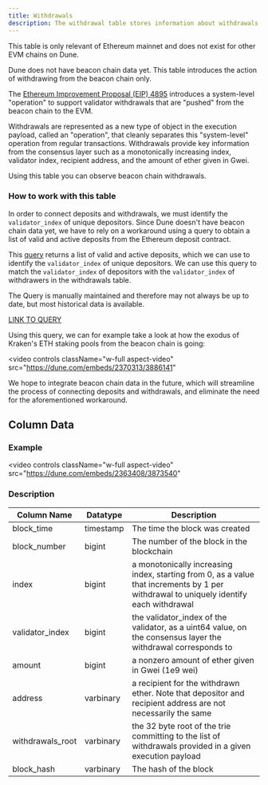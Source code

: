```yaml
---
title: Withdrawals
description: The withdrawal table stores information about withdrawals made on the Ethereum beacon chain, including the block time, block number, index, validator index, amount, address, withdrawals root, and block hash.
---
```

<Warning>This table is only relevant of Ethereum mainnet and does not exist for other EVM chains on Dune.</Warning>


<Note>Dune does not have beacon chain data yet. This table introduces the action of withdrawing from the beacon chain only.  </Note>


The [Ethereum Improvement Proposal (EIP) 4895](https://eips.ethereum.org/EIPS/eip-4895) introduces a system-level "operation" to support validator withdrawals that are "pushed" from the beacon chain to the EVM.

 Withdrawals are represented as a new type of object in the execution payload, called an "operation", that cleanly separates this "system-level" operation from regular transactions. Withdrawals provide key information from the consensus layer such as a monotonically increasing index, validator index, recipient address, and the amount of ether given in Gwei.

 Using this table you can observe beacon chain withdrawals.

### How to work with this table

In order to connect deposits and withdrawals, we must identify the ``validator_index`` of unique depositors. Since Dune doesn't have beacon chain data yet, we have to rely on a workaround using a query to obtain a list of valid and active deposits from the Ethereum deposit contract.

This [query](https://dune.com/queries/2364548) returns a list of valid and active deposits, which we can use to identify the ``validator_index`` of unique depositors. We can use this query to match the ``validator_index`` of depositors with the ``validator_index`` of withdrawers in the withdrawals table.

The Query is manually maintained and therefore may not always be up to date, but most historical data is available.  

[LINK TO QUERY](https://dune.com/queries/2364548)  

Using this query, we can for example take a look at how the exodus of Kraken's ETH staking pools from the beacon chain is going:

<video
  controls
  className="w-full aspect-video"
  src="https://dune.com/embeds/2370313/3886141"
></video>


We hope to integrate beacon chain data in the future, which will streamline the process of connecting deposits and withdrawals, and eliminate the need for the aforementioned workaround.


## Column Data

### Example

<video
  controls
  className="w-full aspect-video"
  src="https://dune.com/embeds/2363408/3873540"
></video>


### Description

| Column Name       | Datatype | Description                                                             |
|-------------------|----------|-------------------------------------------------------------------------|
| block_time        | timestamp | The time the block was created                                          |
| block_number      | bigint    | The number of the block in the blockchain                               |
| index             | bigint    | a monotonically increasing index, starting from 0, as a value that increments by 1 per withdrawal to uniquely identify each withdrawal|
| validator_index   | bigint    | the validator_index of the validator, as a uint64 value, on the consensus layer the withdrawal corresponds to|
| amount            | bigint    | a nonzero amount of ether given in Gwei (1e9 wei)                        |
| address           | varbinary | a recipient for the withdrawn ether. Note that depositor and recipient address are not necessarily the same|
| withdrawals_root  | varbinary | the 32 byte root of the trie committing to the list of withdrawals provided in a given execution payload|
| block_hash        | varbinary | The hash of the block                                                    |
